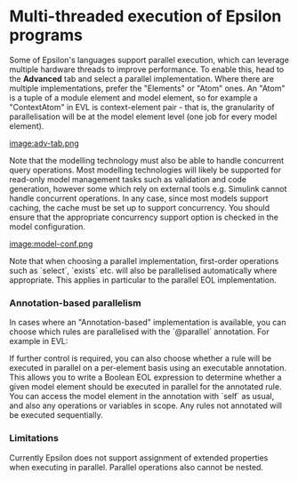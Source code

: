 =Multi-threaded execution of Epsilon programs=

Some of Epsilon's languages support parallel execution, which can leverage multiple hardware threads to improve performance. To enable this, head to the '''Advanced''' tab and select a parallel implementation. Where there are multiple implementations, prefer the "Elements" or "Atom" ones. An "Atom" is a tuple of a module element and model element, so for example a "ContextAtom" in EVL is context-element pair - that is, the granularity of parallelisation will be at the model element level (one job for every model element).

[[image:adv-tab.png]]

Note that the modelling technology must also be able to handle concurrent query operations. Most modelling technologies will likely be supported for read-only model management tasks such as validation and code generation, however some which rely on external tools e.g. Simulink cannot handle concurrent operations. In any case, since most models support caching, the cache must be set up to support concurrency. You should ensure that the appropriate concurrency support option is checked in the model configuration.

[[image:model-conf.png]]

Note that when choosing a parallel implementation, first-order operations such as `select`, `exists` etc. will also be parallelised automatically where appropriate. This applies in particular to the parallel EOL implementation.

===Annotation-based parallelism===

In cases where an "Annotation-based" implementation is available, you can choose which rules are parallelised with the `@parallel` annotation. For example in EVL:

{{{evl
context ModelElementType {
	@parallel
	constraint Invariant {
		check {
			// ...
		}
	}
}}}

If further control is required, you can also choose whether a rule will be executed in parallel on a per-element basis using an executable annotation. This allows you to write a Boolean EOL expression to determine whether a given model element should be executed in parallel for the annotated rule. You can access the model element in the annotation with `self` as usual, and also any operations or variables in scope. Any rules not annotated will be executed sequentially.

{{{evl
pre {
	var parallelThreshold = 9001;
}
context ModelElementType {
	$parallel self.children.size() > parallelThreshold;
	constraint Invariant {
		check {
			// ...
		}
	}
}}}

===Limitations===

Currently Epsilon does not support assignment of extended properties when executing in parallel. Parallel operations also cannot be nested.
